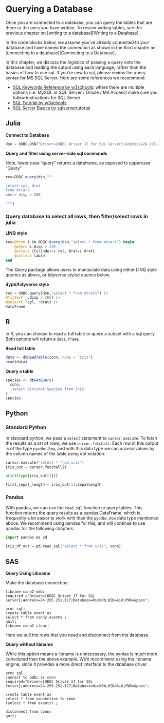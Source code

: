 # Querying a Database

Once you are connected to a database, you can query the tables that are there or the ones you have written. To review writing tables, see the previous chapter on [writing to a database][Writing to a Database].

In the code blocks below, we assume you've already connected to your database and have named the connection as shown in the third chapter on [connecting to a database][Connecting to a Database].

In this chapter, we discuss the *logistics* of passing a query onto the database and reading the output using each language, rather than the basics of how to use sql. If you're new to sql, please review the query syntax for MS SQL Server. Here are some references we recommend:

- [SQL Keywords Reference by w3schools](https://www.w3schools.com/sql/sql_ref_keywords.asp): where there are multiple options (i.e. MySQL or SQL Server / Oracle / MS Access) make sure you follow instructions for SQL Server
- [SQL Tutorial by w3schools](https://www.w3schools.com/sql/)
- [SQL Server Basics by sqlservertutorial](https://www.sqlservertutorial.net/sql-server-basics/)

## Julia

**Connect to Database**

```julia
dsn = ODBC.DSN("Driver={ODBC Driver 17 for SQL Server};Address=24.205.251.117;Database=$database;UID=$user;PWD=$pass;")
```
**Query and filter using server-side sql commands**

Note, lower case "query" returns a dataframe, as opposed to uppercase "Query"

```julia
res=ODBC.query(dsn,"""

select cyl, drat 
from mtcars 
where disp > 200
      
""") 
```

### Query database to select all rows, then filter/select rows in julia

**LINQ style**
```julia
res=@from i in ODBC.Query(dsn,"select * from mtcars") begin 
    @where i.disp > 200
    @select {Cylinder=i.cyl, Drat=i.drat}
    @collect table 
end 
```
The Query package allows users to manipulate data using either LINQ style queries as above, or tidyverse styled queries below.

**dyplr/tidyverse style** 
```julia
res = ODBC.query(dsn,"select * from mtcars") |> 
@filter( _.disp > 200) |>
@select( :cyl, :drat) |>
DataFrame
```


## R
In R, you can choose to read a full table or query a subset with a sql query. Both options will return a `data.frame`.

**Read full table**
```r
data <- dbReadTable(conn, name = "iris")
head(data)
```

**Query a table**
```r
species <- dbGetQuery(
  conn, 
  'select distinct Species from iris'
)
species
```

## Python

### Standard Python
In standard python, we pass a `select` statement to `cursor.execute`. To fetch the results as a list of rows, we use `cursor.fetchall`. Each row in this output is of the type `pyodbc.Row`, and with this data type we can access values by the column names of the table using dot notation.

```python
cursor.execute("select * from iris")
iris_out = cursor.fetchall()

print(type(iris_out[1]))

first_sepal_length = iris_out[1].SepalLength
```

### Pandas
With pandas, we can use the `read_sql` function to query tables. This function returns the query results as a pandas DataFrame, which is frequently a lot easier to work with than the `pyodbc.Row` data type mentioned above. We recommend using pandas for this, and will continue to use pandas for the following chapters.

```python
import pandas as pd

iris_df_out = pd.read_sql("select * from iris", conn)
```

## SAS

**Query Using Libname**

Make the database connection.
```sas
libname conn2 odbc
required ="Driver={ODBC Driver 17 for SQL Server};Address=24.205.251.117;Database=NickDb;UID=&id;PWD=&pass";
```


```sas
proc sql;
create table event as
select * from conn2.events ;
quit;
libname conn2 clear;
```
Here we pull the rows that you need and disconnect from the database.

**Query without libname**

While this option means a libname is unnecessary, the syntax is much more convoluted than the above example.
We'd recommend using the libname engine, since it provides a more direct interface to the database driver. 
```sas
proc sql;
connect to odbc as conn
required="Driver={ODBC Driver 17 for SQL Server};Address=24.205.251.117;Database=NickDb;UID=&id;PWD=&pass";

create table event as
select * from connection to conn
(select * from events) ;

disconnect from conn;
quit;

```
